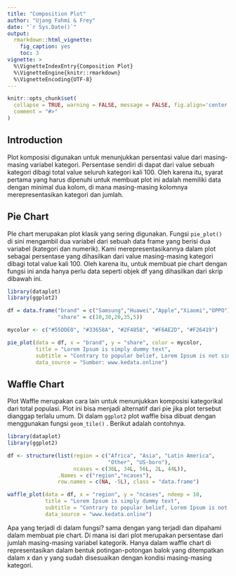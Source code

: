 ```yaml
---
title: "Composition Plot"
author: "Ujang Fahmi & Frey"
date: "`r Sys.Date()`"
output: 
  rmarkdown::html_vignette:
    fig_caption: yes
    toc: 3
vignette: >
  %\VignetteIndexEntry{Composition Plot}
  %\VignetteEngine{knitr::rmarkdown}
  %\VignetteEncoding{UTF-8}
---
```


```r
knitr::opts_chunk$set(
  collapse = TRUE, warning = FALSE, message = FALSE, fig.align='center', fig.width=7, fig.height=5,
  comment = "#>"
)
```

## Introduction

Plot komposisi digunakan untuk menunjukkan persentasi value dari masing-masing variabel kategori. Persentase sendiri di dapat dari value sebuah kategori dibagi total value seluruh kategori kali 100. Oleh karena itu, syarat pertama yang harus dipenuhi untuk membuat plot ini adalah memiliki data dengan minimal dua kolom, di mana masing-masing kolomnya merepresentasikan kategori dan jumlah.  

## Pie Chart

PIe chart merupakan plot klasik yang sering digunakan. Fungsi `pie_plot()` di sini mengambil dua variabel dari sebuah data frame yang berisi dua variabel (kategori dan numerik). Kami merepresentasikannya dalam plot sebagai persentase yang dihasilkan dari value masing-masing kategori dibagi total value kali 100. Oleh karena itu, untuk membuat pie chart dengan fungsi ini anda hanya perlu data seperti objek df yang dihasilkan dari skrip dibawah ini. 

```r
library(dataplot)
library(ggplot2)

df = data.frame("brand" = c("Samsung","Huawei","Apple","Xiaomi","OPPO"),
                "share" = c(10,30,20,35,5))

mycolor <- c("#55DDE0", "#33658A", "#2F4858", "#F6AE2D", "#F26419")

pie_plot(data = df, x = "brand", y = "share", color = mycolor,
         title = "Lorem Ipsum is simply dummy text",
         subtitle = "Contrary to popular belief, Lorem Ipsum is not simply random text",
         data_source = "Sumber: www.kedata.online")

```


## Waffle Chart

Plot Waffle merupakan cara lain untuk menunjukkan komposisi kategorikal dari total populasi. Plot ini bisa menjadi alternatif dari pie jika plot tersebut dianggap terlalu umum. Di dalam `ggplot2` plot waffle bisa dibuat dengan menggunakan fungsi `geom_tile()` . Berikut adalah contohnya. 

```r
library(dataplot)
library(ggplot2)

df <- structure(list(region = c("Africa", "Asia", "Latin America",
                                "Other", "US-born"),
                     ncases = c(36L, 34L, 56L, 2L, 44L)),
                .Names = c("region","ncases"),
                row.names = c(NA, -5L), class = "data.frame")

waffle_plot(data = df, x = "region", y = "ncases", ndeep = 10,
            title = "Lorem Ipsum is simply dummy text",
            subtitle = "Contrary to popular belief, Lorem Ipsum is not simply random text",
            data_source = "www.kedata.online")
```

Apa yang terjadi di dalam fungsi? sama dengan yang terjadi dan dipahami dalam membuat pie chart. Di mana isi dari plot merupakan persentase dari jumlah masing-masing variabel kategorik. Hanya dalam waffle chart di representasikan dalam bentuk potingan-potongan balok yang ditempatkan dalam x dan y yang sudah disesuaikan dengan kondisi masing-masing kategori. 
